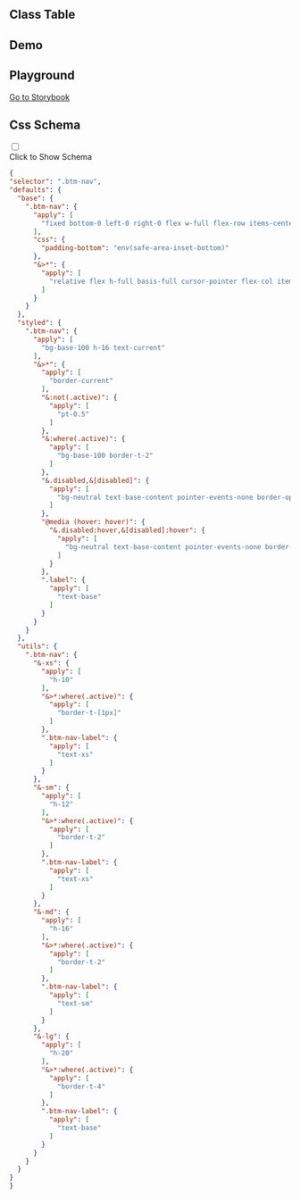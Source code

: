 
## Class Table

<CssTable name="bottom-navigation" />

## Demo

<Demo></Demo>

## Playground

[Go to Storybook](https://story.ui.icebreaker.top/?path=/docs/navigation-bottom-navigation--docs)

## Css Schema
<div className="collapse">
<input type="checkbox" /> 
<div class="collapse-title px-0">
<span class="btn">Click to Show Schema</span>
</div>
<div class="collapse-content"> 

```json
{
"selector": ".btm-nav",
"defaults": {
  "base": {
    ".btm-nav": {
      "apply": [
        "fixed bottom-0 left-0 right-0 flex w-full flex-row items-center justify-around"
      ],
      "css": {
        "padding-bottom": "env(safe-area-inset-bottom)"
      },
      "&>*": {
        "apply": [
          "relative flex h-full basis-full cursor-pointer flex-col items-center justify-center gap-1"
        ]
      }
    }
  },
  "styled": {
    ".btm-nav": {
      "apply": [
        "bg-base-100 h-16 text-current"
      ],
      "&>*": {
        "apply": [
          "border-current"
        ],
        "&:not(.active)": {
          "apply": [
            "pt-0.5"
          ]
        },
        "&:where(.active)": {
          "apply": [
            "bg-base-100 border-t-2"
          ]
        },
        "&.disabled,&[disabled]": {
          "apply": [
            "bg-neutral text-base-content pointer-events-none border-opacity-0 bg-opacity-10 text-opacity-20"
          ]
        },
        "@media (hover: hover)": {
          "&.disabled:hover,&[disabled]:hover": {
            "apply": [
              "bg-neutral text-base-content pointer-events-none border-opacity-0 bg-opacity-10 text-opacity-20"
            ]
          }
        },
        ".label": {
          "apply": [
            "text-base"
          ]
        }
      }
    }
  },
  "utils": {
    ".btm-nav": {
      "&-xs": {
        "apply": [
          "h-10"
        ],
        "&>*:where(.active)": {
          "apply": [
            "border-t-[1px]"
          ]
        },
        ".btm-nav-label": {
          "apply": [
            "text-xs"
          ]
        }
      },
      "&-sm": {
        "apply": [
          "h-12"
        ],
        "&>*:where(.active)": {
          "apply": [
            "border-t-2"
          ]
        },
        ".btm-nav-label": {
          "apply": [
            "text-xs"
          ]
        }
      },
      "&-md": {
        "apply": [
          "h-16"
        ],
        "&>*:where(.active)": {
          "apply": [
            "border-t-2"
          ]
        },
        ".btm-nav-label": {
          "apply": [
            "text-sm"
          ]
        }
      },
      "&-lg": {
        "apply": [
          "h-20"
        ],
        "&>*:where(.active)": {
          "apply": [
            "border-t-4"
          ]
        },
        ".btm-nav-label": {
          "apply": [
            "text-base"
          ]
        }
      }
    }
  }
}
}
```

</div>
</div>